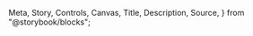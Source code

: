   Meta,
  Story,
  Controls,
  Canvas,
  Title,
  Description,
  Source,
} from "@storybook/blocks";

<Meta of={InputStories} title="Docs" />

<Title />
<Description />
**Table of content:**

- [Overview](#overview)
- [Properties](#properties)

## Overview

Import `InputModule` to your module before using `<ngx-input>` component

```ts
import { InputModule } from "ngx-relic";

@NgModule({
  declarations: [AppComponent],
  imports: [BrowserModule, InputModule],
  bootstrap: [AppComponent],
})
export class AppModule {}
```

Using `<ngx-input>` component in the html template

<Source of={InputStories.EmailValidation} />
<Canvas of={InputStories.EmailValidation} />

## Properties

<Controls />
